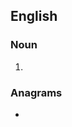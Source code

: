 ==English==

===Noun===
{{head|en|noun form}}

# {{plural of|vaquita|lang=en}}

===Anagrams===
* {{anagrams|en|a=aaiqstuv|aquavits}}